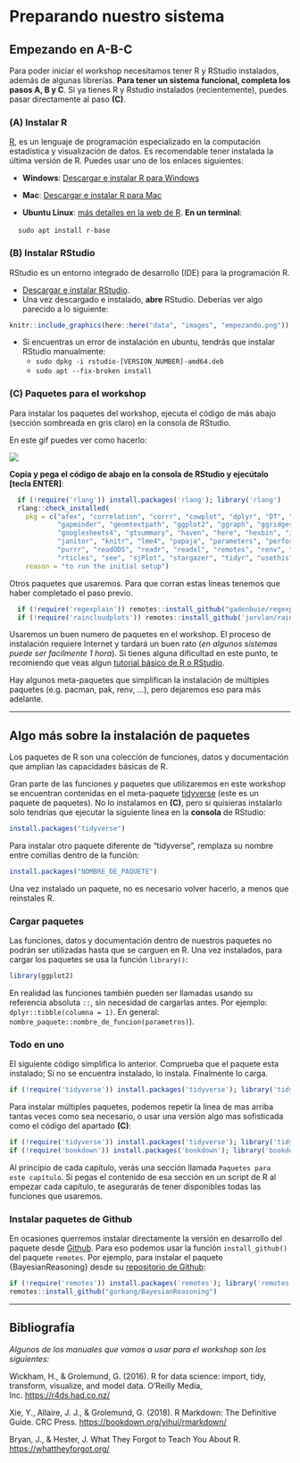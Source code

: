 # Preparando nuestro sistema {#preparando-sistema .unnumbered}

## Empezando en A-B-C {-}

Para poder iniciar el workshop necesitamos tener R y RStudio instalados, además de algunas librerías. **Para tener un sistema funcional, completa los pasos A, B y C**. Si ya tienes R y Rstudio instalados (recientemente), puedes pasar directamente al paso **(C)**.

### **(A)** Instalar R {.unnumbered}

[R](https://www.r-project.org/), es un lenguaje de programación especializado en la computación estadística y visualización de datos. Es recomendable tener instalada la última versión de R. Puedes usar uno de los enlaces siguientes:

-   **Windows**: [Descargar e instalar R para Windows](https://cran.r-project.org/bin/windows/base/)

-   **Mac**: [Descargar e instalar R para Mac](https://cran.r-project.org/bin/macosx/)

-   **Ubuntu Linux**: [más detalles en la web de R](https://cran.r-project.org/bin/linux/debian/). **En un terminal**:

|     `sudo apt install r-base`  


### **(B)** Instalar RStudio {.unnumbered}

RStudio es un entorno integrado de desarrollo (IDE) para la programación R.

-   [Descargar e instalar RStudio](http://www.rstudio.com/download).
-   Una vez descargado e instalado, **abre** RStudio. Deberías ver algo parecido a lo siguiente:


```r
knitr::include_graphics(here::here("data", "images", "empezando.png"))
```

- Si encuentras un error de instalación en ubuntu, tendrás que instalar RStudio manualmente:
    + `sudo dpkg -i rstudio-[VERSION_NUMBER]-amd64.deb`
    + `sudo apt --fix-broken install`

### **(C)** Paquetes para el workshop {.unnumbered}

Para instalar los paquetes del workshop, ejecuta el código de más abajo (sección sombreada en gris claro) en la consola de RStudio.  

En este gif puedes ver como hacerlo:  

![](`r here::here("data", "videos", "rstudio_install_ALL.gif")`)


**Copia y pega el código de abajo en la consola de RStudio y ejecútalo [tecla ENTER]**:  

```r

  if (!require('rlang')) install.packages('rlang'); library('rlang')
  rlang::check_installed(
    pkg = c("afex", "correlation", "corrr", "cowplot", "dplyr", "DT", "esquisse",
            "gapminder", "geomtextpath", "ggplot2", "ggraph", "ggridges", "ggthemes", 
            "googlesheets4", "gtsummary", "haven", "here", "hexbin", "inspectdf", 
            "janitor", "knitr", "lme4", "papaja", "parameters", "performance", "plotly", 
            "purrr", "readODS", "readr", "readxl", "remotes", "renv", "report", 
            "rticles", "see", "sjPlot", "stargazer", "tidyr", "usethis", "writexl"), 
    reason = "to run the initial setup")

```


Otros paquetes que usaremos. Para que corran estas lineas tenemos que haber completado el paso previo.  

```r

  if (!require('regexplain')) remotes::install_github("gadenbuie/regexplain"); library('regexplain')
  if (!require('raincloudplots')) remotes::install_github('jorvlan/raincloudplots'); library('raincloudplots')

```

Usaremos un buen numero de paquetes en el workshop. El proceso de instalación requiere Internet y tardará un buen rato (_en algunos sistemas puede ser facilmente 1 hora_). Si tienes alguna dificultad en este punto, te recomiendo que veas algun [tutorial básico de R o RStudio](https://www.youtube.com/watch?v=BvKETZ6kr9Q).  

Hay algunos meta-paquetes que simplifican la instalación de múltiples paquetes (e.g. pacman, pak, renv, ...), pero dejaremos eso para más adelante.  

------------------------------------------------------------------------

## Algo más sobre la instalación de paquetes {-}

Los paquetes de R son una colección de funciones, datos y documentación que amplían las capacidades básicas de R.  

Gran parte de las funciones y paquetes que utilizaremos en este workshop se encuentran contenidas en el meta-paquete [tidyverse](https://www.tidyverse.org/) (este es un paquete de paquetes). No lo instalamos en **(C)**, pero si quisieras instalarlo solo tendrías que ejecutar la siguiente linea en la **consola** de RStudio:  

```r
install.packages("tidyverse")
```

Para instalar otro paquete diferente de "tidyverse", remplaza su nombre entre comillas dentro de la función:

```r
install.packages("NOMBRE_DE_PAQUETE")
```

Una vez instalado un paquete, no es necesario volver hacerlo, a menos que reinstales R.

### Cargar paquetes {-}

Las funciones, datos y documentación dentro de nuestros paquetes no podrán ser utilizadas hasta que se carguen en R. Una vez instalados, para cargar los paquetes se usa la función `library()`:

```r
library(ggplot2)  
```

En realidad las funciones también pueden ser llamadas usando su referencia absoluta `::`, sin necesidad de cargarlas antes. Por ejemplo: `dplyr::tibble(columna = 1)`. En general: `nombre_paquete::nombre_de_funcion(parametros)`).  

### Todo en uno {-}

El siguiente código simplifica lo anterior. Comprueba que el paquete esta instalado; Si no se encuentra instalado, lo instala. Finalmente lo carga.

```r
if (!require('tidyverse')) install.packages('tidyverse'); library('tidyverse')  
```

Para instalar múltiples paquetes, podemos repetir la linea de mas arriba tantas veces como sea necesario, o usar una versión algo mas sofisticada como el código del apartado **(C)**:

```r
if (!require('tidyverse')) install.packages('tidyverse'); library('tidyverse')
if (!require('bookdown')) install.packages('bookdown'); library('bookdown')
```


Al principio de cada capítulo, verás una sección llamada `Paquetes para este capítulo`. Si pegas el contenido de esa sección en un script de R al empezar cada capítulo, te asegurarás de tener disponibles todas las funciones que usaremos.  



### Instalar paquetes de Github {-}

En ocasiones querremos instalar directamente la versión en desarrollo del paquete desde [Github](https://github.com/). Para eso podemos usar la función `install_github()` del paquete `remotes`. Por ejemplo, para instalar el paquete {BayesianReasoning} desde su [repositorio de Github](https://github.com/gorkang/BayesianReasoning):

```r
if (!require('remotes')) install.packages('remotes'); library('remotes')
remotes::install_github("gorkang/BayesianReasoning")
```

------------------------------------------------------------------------

## Bibliografía {.bibliografia .unnumbered}

*Algunos de los manuales que vamos a usar para el workshop son los siguientes:*

Wickham, H., & Grolemund, G. (2016). R for data science: import, tidy, transform, visualize, and model data. O'Reilly Media, Inc. <https://r4ds.had.co.nz/>

Xie, Y., Allaire, J. J., & Grolemund, G. (2018). R Markdown: The Definitive Guide. CRC Press. <https://bookdown.org/yihui/rmarkdown/>

Bryan, J., & Hester, J. What They Forgot to Teach You About R. <https://whattheyforgot.org/>
